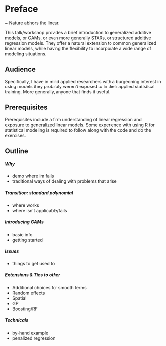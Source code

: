 
# Preface

~ Nature abhors the linear.

This talk/workshop provides a brief introduction to <span class="emph">generalized additive models</span>, or GAMs, or even more generally STARs, or <span class="emph">structured additive regression</span> models.  They offer a natural extension to common generalized linear models, while having the flexibility to incorporate a wide range of modeling situations.

## Audience

Specifically, I have in mind applied researchers with a burgeoning interest in using models they probably weren't exposed to in their applied statistical training. More generally, anyone that finds it useful.

## Prerequisites

Prerequisites include a firm understanding of linear regression and exposure to generalized linear models.  Some experience with using R for statistical modeling is required to follow along with the code and do the exercises.


## Outline

##### Why

- demo where lm fails
- traditional ways of dealing with problems that arise

##### Transition: standard polynomial

- where works
- where isn't applicable/fails

##### Introducing GAMs

- basic info
- getting started

##### Issues

- things to get used to

##### Extensions & Ties to other

- Additional choices for smooth terms
- Random effects
- Spatial
- GP
- Boosting/RF


##### Technicals

- by-hand example
- penalized regression






